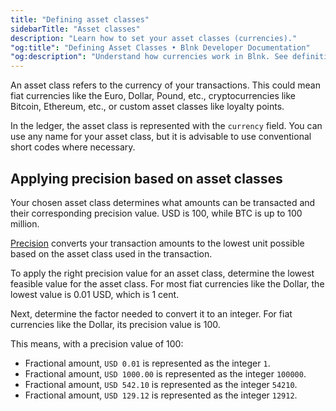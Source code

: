 ```yaml
---
title: "Defining asset classes"
sidebarTitle: "Asset classes"
description: "Learn how to set your asset classes (currencies)."
"og:title": "Defining Asset Classes • Blnk Developer Documentation" 
"og:description": "Understand how currencies work in Blnk. See definitions, categorizations, and how currencies impact balances and reporting in your financial system"
---
```



An asset class refers to the currency of your transactions. This could mean fiat currencies like the Euro, Dollar, Pound, etc., cryptocurrencies like Bitcoin, Ethereum, etc., or custom asset classes like loyalty points.

In the ledger, the asset class is represented with the `currency` field. You can use any name for your asset class, but it is advisable to use conventional short codes where necessary. 

<CardGroup>
    <Card title="List of fiat currencies and their precision values" icon="dollar-sign" href="https://github.com/blnkfinance/blnk-assets"></Card>
</CardGroup>

## Applying precision based on asset classes

Your chosen asset class determines what amounts can be transacted and their corresponding precision value. USD is 100, while BTC is up to 100 million.

[Precision](/transactions/precision) converts your transaction amounts to the lowest unit possible based on the asset class used in the transaction.

To apply the right precision value for an asset class, determine the lowest feasible value for the asset class. For most fiat currencies like the Dollar, the lowest value is 0.01 USD, which is 1 cent. 

Next, determine the factor needed to convert it to an integer. For fiat currencies like the Dollar, its precision value is 100.

This means, with a precision value of 100:

- Fractional amount, `USD 0.01` is represented as the integer `1`.
- Fractional amount, `USD 1000.00` is represented as the integer `100000`.
- Fractional amount, `USD 542.10` is represented as the integer `54210`.
- Fractional amount, `USD 129.12` is represented as the integer `12912`.

<NeedHelp />
